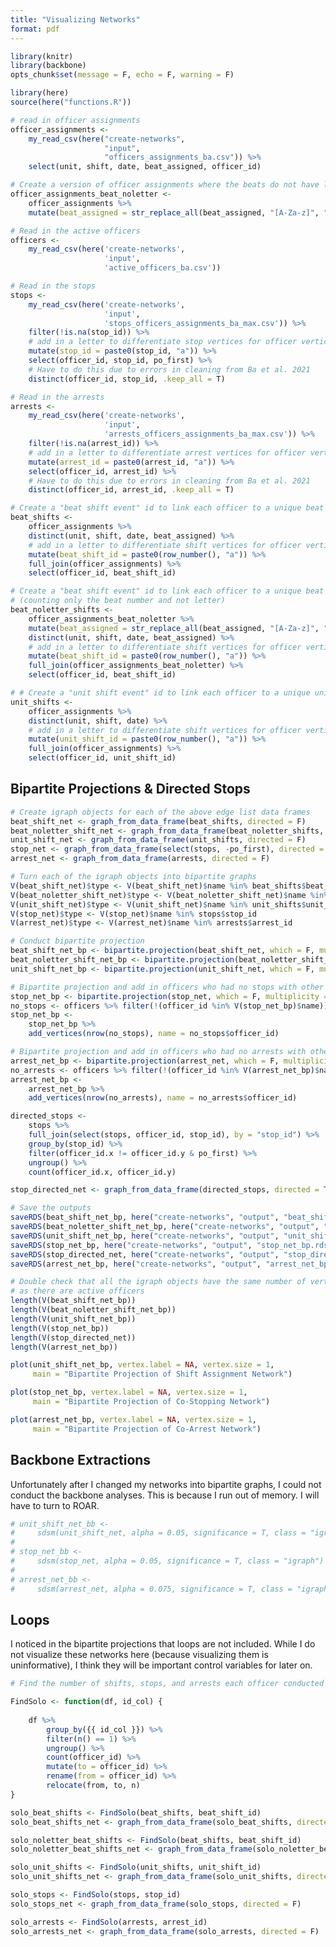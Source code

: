 ```yaml
---
title: "Visualizing Networks"
format: pdf
---
```


```r
library(knitr)
library(backbone)
opts_chunk$set(message = F, echo = F, warning = F)

library(here)
source(here("functions.R"))
```

```r
# read in officer assignments
officer_assignments <-
    my_read_csv(here("create-networks",
                     "input",
                     "officers_assignments_ba.csv")) %>%
    select(unit, shift, date, beat_assigned, officer_id)

# Create a version of officer assignments where the beats do not have letters
officer_assignments_beat_noletter <-
    officer_assignments %>%
    mutate(beat_assigned = str_replace_all(beat_assigned, "[A-Za-z]", ""))

# Read in the active officers
officers <-
    my_read_csv(here('create-networks',
                     'input',
                     'active_officers_ba.csv'))

# Read in the stops
stops <-
    my_read_csv(here('create-networks',
                     'input',
                     'stops_officers_assignments_ba_max.csv')) %>%
    filter(!is.na(stop_id)) %>%
    # add in a letter to differentiate stop vertices for officer vertices
    mutate(stop_id = paste0(stop_id, "a")) %>%
    select(officer_id, stop_id, po_first) %>%
    # Have to do this due to errors in cleaning from Ba et al. 2021
    distinct(officer_id, stop_id, .keep_all = T)

# Read in the arrests
arrests <-
    my_read_csv(here('create-networks',
                     'input',
                     'arrests_officers_assignments_ba_max.csv')) %>%
    filter(!is.na(arrest_id)) %>%
    # add in a letter to differentiate arrest vertices for officer vertices
    mutate(arrest_id = paste0(arrest_id, "a")) %>%
    select(officer_id, arrest_id) %>%
    # Have to do this due to errors in cleaning from Ba et al. 2021
    distinct(officer_id, arrest_id, .keep_all = T)
```

```r
# Create a "beat shift event" id to link each officer to a unique beat shift
beat_shifts <-
    officer_assignments %>%
    distinct(unit, shift, date, beat_assigned) %>%
    # add in a letter to differentiate shift vertices for officer vertices
    mutate(beat_shift_id = paste0(row_number(), "a")) %>%
    full_join(officer_assignments) %>%
    select(officer_id, beat_shift_id)

# Create a "beat shift event" id to link each officer to a unique beat shift
# (counting only the beat number and not letter)
beat_noletter_shifts <-
    officer_assignments_beat_noletter %>%
    mutate(beat_assigned = str_replace_all(beat_assigned, "[A-Za-z]", "")) %>%
    distinct(unit, shift, date, beat_assigned) %>%
    # add in a letter to differentiate shift vertices for officer vertices
    mutate(beat_shift_id = paste0(row_number(), "a")) %>%
    full_join(officer_assignments_beat_noletter) %>%
    select(officer_id, beat_shift_id)

# # Create a "unit shift event" id to link each officer to a unique unit shift
unit_shifts <-
    officer_assignments %>%
    distinct(unit, shift, date) %>%
    # add in a letter to differentiate shift vertices for officer vertices
    mutate(unit_shift_id = paste0(row_number(), "a")) %>%
    full_join(officer_assignments) %>%
    select(officer_id, unit_shift_id)
```

## Bipartite Projections & Directed Stops

```r
# Create igraph objects for each of the above edge list data frames
beat_shift_net <- graph_from_data_frame(beat_shifts, directed = F)
beat_noletter_shift_net <- graph_from_data_frame(beat_noletter_shifts, directed = F)
unit_shift_net <- graph_from_data_frame(unit_shifts, directed = F)
stop_net <- graph_from_data_frame(select(stops, -po_first), directed = F)
arrest_net <- graph_from_data_frame(arrests, directed = F)

# Turn each of the igraph objects into bipartite graphs
V(beat_shift_net)$type <- V(beat_shift_net)$name %in% beat_shifts$beat_shift_id
V(beat_noletter_shift_net)$type <- V(beat_noletter_shift_net)$name %in% beat_noletter_shifts$beat_shift_id
V(unit_shift_net)$type <- V(unit_shift_net)$name %in% unit_shifts$unit_shift_id
V(stop_net)$type <- V(stop_net)$name %in% stops$stop_id
V(arrest_net)$type <- V(arrest_net)$name %in% arrests$arrest_id

# Conduct bipartite projection
beat_shift_net_bp <- bipartite.projection(beat_shift_net, which = F, multiplicity = T)
beat_noletter_shift_net_bp <- bipartite.projection(beat_noletter_shift_net, which = F, multiplicity = T)
unit_shift_net_bp <- bipartite.projection(unit_shift_net, which = F, multiplicity = T)

# Bipartite projection and add in officers who had no stops with other officers
stop_net_bp <- bipartite.projection(stop_net, which = F, multiplicity = T)
no_stops <- officers %>% filter(!(officer_id %in% V(stop_net_bp)$name))
stop_net_bp <-
    stop_net_bp %>%
    add_vertices(nrow(no_stops), name = no_stops$officer_id)

# Bipartite projection and add in officers who had no arrests with other officers
arrest_net_bp <- bipartite.projection(arrest_net, which = F, multiplicity = T)
no_arrests <- officers %>% filter(!(officer_id %in% V(arrest_net_bp)$name))
arrest_net_bp <-
    arrest_net_bp %>%
    add_vertices(nrow(no_arrests), name = no_arrests$officer_id)

directed_stops <-
    stops %>%
    full_join(select(stops, officer_id, stop_id), by = "stop_id") %>%
    group_by(stop_id) %>%
    filter(officer_id.x != officer_id.y & po_first) %>%
    ungroup() %>%
    count(officer_id.x, officer_id.y)

stop_directed_net <- graph_from_data_frame(directed_stops, directed = T, vertices = officers)

# Save the outputs
saveRDS(beat_shift_net_bp, here("create-networks", "output", "beat_shift_net_bp.rds"))
saveRDS(beat_noletter_shift_net_bp, here("create-networks", "output", "beat_noletter_shift_net_bp.rds"))
saveRDS(unit_shift_net_bp, here("create-networks", "output", "unit_shift_net_bp.rds"))
saveRDS(stop_net_bp, here("create-networks", "output", "stop_net_bp.rds"))
saveRDS(stop_directed_net, here("create-networks", "output", "stop_directed_net.rds"))
saveRDS(arrest_net_bp, here("create-networks", "output", "arrest_net_bp.rds"))

# Double check that all the igraph objects have the same number of vertices
# as there are active officers
length(V(beat_shift_net_bp))
length(V(beat_noletter_shift_net_bp))
length(V(unit_shift_net_bp))
length(V(stop_net_bp))
length(V(stop_directed_net))
length(V(arrest_net_bp))
```

```r
plot(unit_shift_net_bp, vertex.label = NA, vertex.size = 1,
     main = "Bipartite Projection of Shift Assignment Network")

plot(stop_net_bp, vertex.label = NA, vertex.size = 1,
     main = "Bipartite Projection of Co-Stopping Network")

plot(arrest_net_bp, vertex.label = NA, vertex.size = 1,
     main = "Bipartite Projection of Co-Arrest Network")
```

## Backbone Extractions

Unfortunately after I changed my networks into bipartite graphs, I could not conduct the backbone analyses. This is because I run out of memory. I will have to turn to ROAR.

```r
# unit_shift_net_bb <-
#     sdsm(unit_shift_net, alpha = 0.05, significance = T, class = "igraph")
# 
# stop_net_bb <-
#     sdsm(stop_net, alpha = 0.05, significance = T, class = "igraph")
# 
# arrest_net_bb <-
#     sdsm(arrest_net, alpha = 0.075, significance = T, class = "igraph")
```

## Loops

I noticed in the bipartite projections that loops are not included. While I do not visualize these networks here (because visualizing them is uninformative), I think they will be important control variables for later on.

```r
# Find the number of shifts, stops, and arrests each officer conducted alone

FindSolo <- function(df, id_col) {
    
    df %>%
        group_by({{ id_col }}) %>%
        filter(n() == 1) %>%
        ungroup() %>%
        count(officer_id) %>%
        mutate(to = officer_id) %>%
        rename(from = officer_id) %>%
        relocate(from, to, n)
}

solo_beat_shifts <- FindSolo(beat_shifts, beat_shift_id)
solo_beat_shifts_net <- graph_from_data_frame(solo_beat_shifts, directed = F)

solo_noletter_beat_shifts <- FindSolo(beat_shifts, beat_shift_id)
solo_noletter_beat_shifts_net <- graph_from_data_frame(solo_noletter_beat_shifts, directed = F)

solo_unit_shifts <- FindSolo(unit_shifts, unit_shift_id)
solo_unit_shifts_net <- graph_from_data_frame(solo_unit_shifts, directed = F)

solo_stops <- FindSolo(stops, stop_id)
solo_stops_net <- graph_from_data_frame(solo_stops, directed = F)

solo_arrests <- FindSolo(arrests, arrest_id)
solo_arrests_net <- graph_from_data_frame(solo_arrests, directed = F)
```
